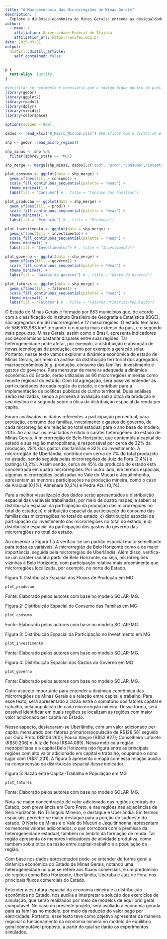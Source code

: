 ---
title: "A Macroeconomia das Microrregiões de Minas Gerais"
description: |
  Explore a dinâmica econômica de Minas Gerais: entenda as desigualdades regionais e o impacto na distribuição de renda e na adoção de novas tecnologias. Descubra como os dados revelam o papel estratégico de microrregiões como Belo Horizonte e Uberlândia no cenário estadual.
author:
  - name: X
    affiliation: Universidade Federal de Itajubá
    affiliation_url: https://unifei.edu.br
date: 2025-03-01
output:
  distill::distill_article:
    self_contained: false
---

<!-- Essa função justifica os textos, mas por consequencia justifica também os títulos e legendas das imagens -->
```{css, echo=FALSE}
p {
  text-align: justify;
}
```


```{r message=FALSE, warning=FALSE, include=FALSE}
#Verificar se realmente é necessário que o código fique dentro da publicação (acho que sim).
library(geobr)
library(ggplot2)
library(readxl)
library(dplyr)
library(viridis)
library(colorspace)

options(scipen = 999)

dados <- read_xlsx("R_Macro_Micro2.xlsx") #Verificar com o Victor se é a melhor forma de se fazer (coloquei uma cópia do arquivo diretamente na pasta da publicação)

shp <- geobr::read_micro_region()

shp_minas <- shp %>% 
  filter(abbrev_state == "MG")

shp_merge <- merge(shp_minas, dados[,c("cod", "prod","consumo","investimento","governo","fatores")], by.x = "code_micro", by.y = "cod", all.x = TRUE)

plot_consumo <- ggplot(data = shp_merge) +
  geom_sf(aes(fill = consumo)) +
  scale_fill_continuous_sequential(palette = "Heat") +
  theme_minimal() +
  labs(fill = "Consumo") # , title = "Consumo das Famílias")

plot_producao <- ggplot(data = shp_merge) +
  geom_sf(aes(fill = prod)) +
  scale_fill_continuous_sequential(palette = "Heat") +  
  theme_minimal() +
  labs(fill = "Produção") # , title = "Produção")

plot_investimento <- ggplot(data = shp_merge) +
  geom_sf(aes(fill = investimento)) +
  scale_fill_continuous_sequential(palette = "Heat") +  
  theme_minimal() +
  labs(fill = "Investimentos") # , title = "Investimento")

plot_governo <- ggplot(data = shp_merge) +
  geom_sf(aes(fill = governo)) +
  scale_fill_continuous_sequential(palette = "Heat") +  
  theme_minimal() +
  labs(fill = "Gastos do governo") # , title = "Gasto do Governo")

plot_fatores <- ggplot(data = shp_merge) +
  geom_sf(aes(fill = fatores)) +
  scale_fill_continuous_sequential(palette = "Heat") +  
  theme_minimal() +
  labs(fill = "Fatores") # , title = "Fatores Primários/População")
```
O Estado de Minas Gerais é formado por 853 municípios que, de acordo com a classificação do Instituto Brasileiro de Geografia e Estatística (IBGE), são agregados em 66 microrregiões e 12 mesorregiões. O estado tem área de 586.513,983 km² tornando-o o quarto mais extenso do país, e o segundo mais populoso. Minas Gerais, assim como o Brasil, apresenta indicadores socioeconômicos bastante díspares entre suas regiões. Tal heterogeneidade pode afetar, por exemplo, a distribuição e absorção de novas tecnologias de produção, como por exemplo a geração solar. Portanto, nesse texto vamos explorar a dinâmica econômica do estado de Minas Gerais, por meio da análise da distribuição territorial dos agregados macroeconômicos (e.g. produção, consumo das famílias, investimento e gastos do governo). Para mensurar de maneira adequada a dinâmica econômica do Estado, serão utilizadas as 66 microrregiões mineiras como recorte regional do estudo. Com tal agregação, será possível entender as particularidades de cada região do estado, e contribuir para a implementação de políticas públicas de cunho territorial. Duas análises serão realizadas, sendo a primeira a avaliação sob a ótica da produção e seu destino e a segunda sobre a ótica da distribuição espacial da renda per capita.


Foram analisados os dados referentes a participação percentual, para produção, consumo das famílias, investimento e gastos do governo, de cada microrregião em relação ao total estadual para o ano base do modelo, 2015. Ao analisar os resultados é nítido o caráter heterogêneo do estado de Minas Gerais.  A microrregião de Belo Horizonte, que contempla a capital do estado e sua região metropolitana, é responsável por cerca de 32% da produção, 28% dos gastos das famílias e 32% do investimento. A microrregião de Uberlândia, contribui com cerca de 7% do total produzido no estado, sendo seguida pelas microrregiões de Juiz de Fora (3,4%) e Ipatinga (3,2%). Assim sendo, cerca de 45% da produção do estado está concentrada em quatro microrregiões.  Por outro lado, em termos espaciais, algumas microrregiões localizadas no Vale do Mucuri e Jequitinhonha, apresentam as menores participações na produção mineira, como o caso de Araçuaí (0,1%), Almenara (0,2%) e Pedra Azul (0,1%). 


Para a melhor visualização dos dados serão apresentados a distribuição espacial das variáveis trabalhadas, por meio de quatro mapas, a saber: a) distribuição espacial da participação da produção das microrregiões no total do estado; b) distribuição espacial da participação do consumo das famílias das microrregiões no total do estado; c) distribuição espacial da participação do investimento das microrregiões no total do estado; e d) distribuição espacial da participação dos gastos do governo das microrregiões no total do estado.


Ao observar a Figura 1 a 4 verifica-se um padrão espacial muito semelhante para todas as variáveis. A microrregião de Belo Horizonte como a de maior importância, seguida pela microrregião de Uberlândia. Além disso, verifica-se um caráter radial a partir de Belo Horizonte, ou seja, microrregiões vizinhas à Belo Horizonte, com participação relativa mais proeminente que microrregiões localizada, por exemplo, no norte do Estado.


<!-- Averiguar os títulos -->
<div class="map-title">
  Figura 1: Distribuição Espacial dos Fluxos de Produção em MG
</div>
```{r echo=FALSE}
plot_producao
```
<div class="map-source">
  Fonte: Elaborado pelos autores com base no modelo SOLAR-MG.
</div>


<div class="map-title">
  Figura 2: Distribuição Espacial do Consumo das Famílias em MG
</div>
```{r echo=FALSE}
plot_consumo
```
<div class="map-source">
  Fonte: Elaborado pelos autores com base no modelo SOLAR-MG.
</div>


<div class="map-title">
  Figura 3: Distribuição Espacial da Participação no Investimento em MG
</div>
```{r echo=FALSE}
plot_investimento
```
<div class="map-source">
  Fonte: Elaborado pelos autores com base no modelo SOLAR-MG.
</div>


<div class="map-title">
  Figura 4: Distribuição Espacial dos Gastos do Governo em MG
</div>
```{r echo=FALSE}
plot_governo
```
<div class="map-source">
  Fonte: Elaborado pelos autores com base no modelo SOLAR-MG.
</div>

Outro aspecto importante para entender a dinâmica econômica das microrregiões de Minas Gerais é a relação entre capital e trabalho. Para esse texto, será apresentado a razão entre o somatório dos fatores capital e trabalho, pela população de cada microrregião mineira. Dessa forma, será possível identificar em quais regiões se localizam as regiões com maior valor adicionado per capita no Estado.


Nesse aspecto, destacaram-se Uberlândia, com um valor adicionado per capita, mensurado por: fatores primários/população de R$128.581 seguido por Ouro Preto (R$106.260); Pouso Alegre (R$52.827); Conselheiro Lafaiete (R$50.206) e Juiz de Fora (R$44.089). Nessa métrica a região metropolitana e a capital Belo Horizonte não figura entre as principais regiões com alto valor adicionado em capital e trabalho, ocupando o nono lugar com (R$31,231). A figura 5 apresenta o mapa com essa relação auxilia na compreensão da distribuição espacial desse indicador. 


<div class="map-title">
  Figura 5: Razão entre Capital-Trabalho e População em MG
</div>
```{r echo=FALSE}
plot_fatores
```
<div class="map-source">
  Fonte: Elaborado pelos autores com base no modelo SOLAR-MG.
</div>

Nota-se maior concentração de valor adicionado nas regiões centrais do Estado, com prevalência em Ouro Preto, e nas regiões nas adjacências de Belo Horizonte. No Triângulo Mineiro, o destaque é Uberlândia. Em termos espaciais, percebe-se maior destaque para a porção do sudoeste do estado. O Norte de Minas e o Vale do Mucuri e Jequitinhonha, apresentam os menores valores adicionados, o que corrobora com a premissa da heterogeneidade estadual, também no âmbito da formação de renda. Tal região apresenta os menores indicadores de atividade produtiva, como também sob a ótica da razão entre capital-trabalho e a população da região. 


Com base nos dados apresentados pode-se entender de forma geral a dinâmica econômica do Estado de Minas Gerais, notando uma heterogeneidade no que se refere aos fluxos comerciais, e um predomínio de regiões como Belo Horizonte, Uberlândia, Uberaba e Juiz de Fora, nos principais fluxos comerciais do Estado. 


Entender a estrutura espacial da economia mineira e a distribuição econômica no Estado, nos auxilia a interpretar a solução dos exercícios de simulação, que serão realizados por meio de modelos de equilíbrio geral computável. No caso do presente projeto, será avaliado a economia gerada para as famílias no modelo, por meio da redução do valor pago por eletricidade. Portanto, esse texto teve como objetivo apresentar de maneira regional o funcionamento da economia mineira no modelo de equilíbrio geral computável proposto, a partir do qual se darão os experimentos simulados. 